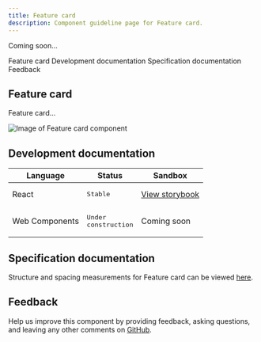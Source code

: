 ```yaml
---
title: Feature card
description: Component guideline page for Feature card.
---
```


<PageDescription>

Coming soon...

</PageDescription>

<AnchorLinks>

<AnchorLink>Feature card</AnchorLink>
<AnchorLink>Development documentation</AnchorLink>
<AnchorLink>Specification documentation</AnchorLink>
<AnchorLink>Feedback</AnchorLink>

</AnchorLinks>

## Feature card
Feature card...

![Image of Feature card component](../../images/component/Cardgroup/)


## Development documentation

| Language      | Status        | Sandbox                                                                              |
| ------------- | -----------   | ------------------------------------------------------------------------             |
| React         | <div><span class="bx--tag bx--tag--green"><pre>Stable</pre></span></div>        | [View storybook](https://ibmdotcom-react.mybluemix.net/?path=/story/components-featurecard--default)     |
| Web Components       | <div><span class="bx--tag bx--tag--cool-gray"><pre>Under construction</pre></span></div>  | Coming soon |

## Specification documentation

Structure and spacing measurements for Feature card can be viewed [here]().

## Feedback

Help us improve this component by providing feedback, asking questions, and leaving any other comments on [GitHub]().
